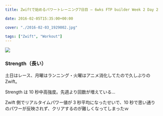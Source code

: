 ---
title: Zwiftで始めるパワートレーニング7日目 – 6wks FTP builder Week 2 Day 2

date: 2016-02-05T15:35:00+00:00

cover: "./2016-02-03_1929002.jpg"

tags: ["Zwift", "Workout"]
---

<img border="0" src="./2016-02-03_1929002.jpg" />

### Strength（長い）

土日はレース、月曜はランニング・火曜はアニメ消化してたので久しぶりの Zwift。

Strength は 10 秒中高強度。先週より回数が増えている…

Zwift 側でリアルタイムパワー値が 3 秒平均になったせいで、10 秒で思い通りのパワーが反映されず、クリアするのが難しくなってしまったｗ

<Amzn asin="4528011646">

